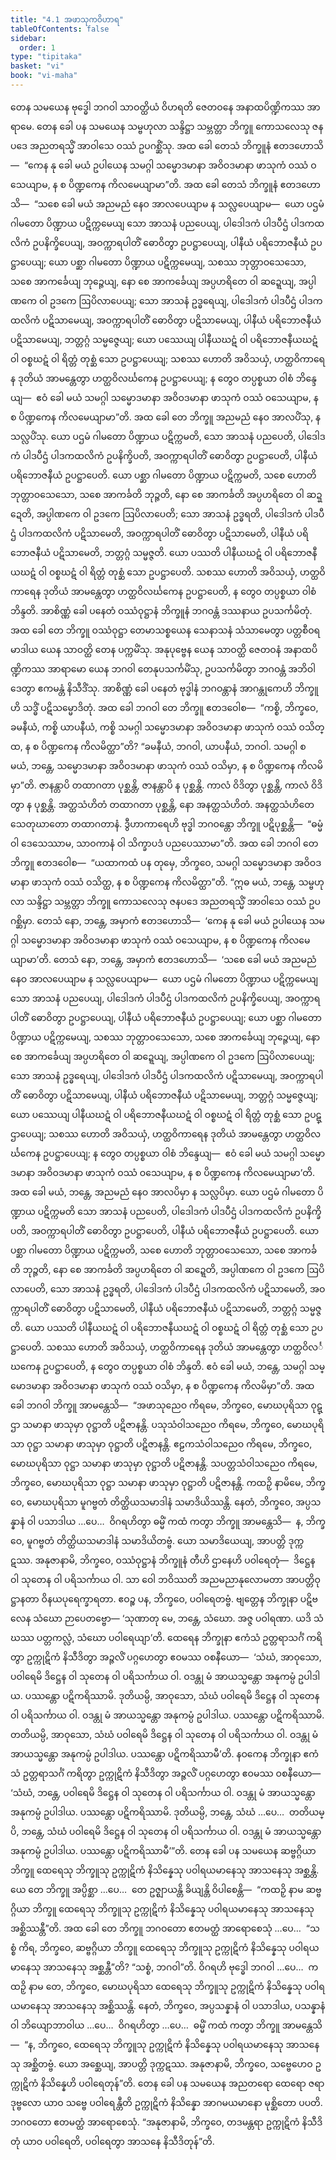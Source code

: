 ```yaml
---
title: "4.1 အဖာသုကဝိဟာရ"
tableOfContents: false
sidebar:
  order: 1
type: "tipitaka"
basket: "vi"
book: "vi-maha"
---
```



<DynamicBreadcrumb />

<Division number="209" book="vi-maha">

<Paragraph number="953" book="vi-maha">
တေန သမယေန ဗုဒ္ဓေါ ဘဂဝါ သာဝတ္ထိယံ ဝိဟရတိ ဇေတဝနေ အနာထပိဏ္ဍိကဿ အာရာမေ. တေန ခေါ ပန သမယေန သမ္ဗဟုလာ သန္ဒိဋ္ဌာ သမ္ဘတ္တာ ဘိက္ခူ ကောသလေသု ဇနပဒေ အညတရသ္မိံ အာဝါသေ ဝဿံ ဥပဂစ္ဆိံသု. အထ ခေါ တေသံ ဘိက္ခူနံ ဧတဒဟောသိ—  “ကေန နု ခေါ မယံ ဥပါယေန သမဂ္ဂါ သမ္မောဒမာနာ အဝိဝဒမာနာ ဖာသုကံ ဝဿံ ဝသေယျာမ, န စ ပိဏ္ဍကေန ကိလမေယျာမာ”တိ. အထ ခေါ တေသံ ဘိက္ခူနံ ဧတဒဟောသိ—  “သစေ ခေါ မယံ အညမညံ နေဝ အာလပေယျာမ န သလ္လပေယျာမ—  ယော ပဌမံ ဂါမတော ပိဏ္ဍာယ ပဋိက္ကမေယျ သော အာသနံ ပညပေယျ, ပါဒေါဒကံ ပါဒပီဌံ ပါဒကထလိကံ ဥပနိက္ခိပေယျ, အဝက္ကာရပါတိံ ဓောဝိတွာ ဥပဋ္ဌာပေယျ, ပါနီယံ ပရိဘောဇနီယံ ဥပဋ္ဌာပေယျ; ယော ပစ္ဆာ ဂါမတော ပိဏ္ဍာယ ပဋိက္ကမေယျ, သစဿ ဘုတ္တာဝသေသော, သစေ အာကင်္ခေယျ ဘုဉ္ဇေယျ, နော စေ အာကင်္ခေယျ အပ္ပဟရိတေ ဝါ ဆဍ္ဍေယျ, အပ္ပါဏကေ ဝါ ဥဒကေ ဩပိလာပေယျ; သော အာသနံ ဥဒ္ဓရေယျ, ပါဒေါဒကံ ပါဒပီဌံ ပါဒကထလိကံ ပဋိသာမေယျ, အဝက္ကာရပါတိံ ဓောဝိတွာ ပဋိသာမေယျ, ပါနီယံ ပရိဘောဇနီယံ ပဋိသာမေယျ, ဘတ္တဂ္ဂံ သမ္မဇ္ဇေယျ; ယော ပဿေယျ ပါနီယဃဋံ ဝါ ပရိဘောဇနီယဃဋံ ဝါ ဝစ္စဃဋံ ဝါ ရိတ္တံ တုစ္ဆံ သော ဥပဋ္ဌာပေယျ; သစဿ ဟောတိ အဝိသယှံ, ဟတ္ထဝိကာရေန ဒုတိယံ အာမန္တေတွာ ဟတ္ထဝိလင်္ဃကေန ဥပဋ္ဌာပေယျ; န တွေဝ တပ္ပစ္စယာ ဝါစံ ဘိန္ဒေယျ—  ဧဝံ ခေါ မယံ သမဂ္ဂါ သမ္မောဒမာနာ အဝိဝဒမာနာ ဖာသုကံ ဝဿံ ဝသေယျာမ, န စ ပိဏ္ဍကေန ကိလမေယျာမာ”တိ.
</Paragraph>

<Paragraph number="954" book="vi-maha">
အထ ခေါ တေ ဘိက္ခူ အညမညံ နေဝ အာလပိံသု, န သလ္လပိံသု. ယော ပဌမံ ဂါမတော ပိဏ္ဍာယ ပဋိက္ကမတိ, သော အာသနံ ပညပေတိ, ပါဒေါဒကံ ပါဒပီဌံ ပါဒကထလိကံ ဥပနိက္ခိပတိ, အဝက္ကာရပါတိံ ဓောဝိတွာ ဥပဋ္ဌာပေတိ, ပါနီယံ ပရိဘောဇနီယံ ဥပဋ္ဌာပေတိ. ယော ပစ္ဆာ ဂါမတော ပိဏ္ဍာယ ပဋိက္ကမတိ, သစေ ဟောတိ ဘုတ္တာဝသေသော, သစေ အာကင်္ခတိ ဘုဉ္ဇတိ, နော စေ အာကင်္ခတိ အပ္ပဟရိတေ ဝါ ဆဍ္ဍေတိ, အပ္ပါဏကေ ဝါ ဥဒကေ ဩပိလာပေတိ; သော အာသနံ ဥဒ္ဓရတိ, ပါဒေါဒကံ ပါဒပီဌံ ပါဒကထလိကံ ပဋိသာမေတိ, အဝက္ကာရပါတိံ ဓောဝိတွာ ပဋိသာမေတိ, ပါနီယံ ပရိဘောဇနီယံ ပဋိသာမေတိ, ဘတ္တဂ္ဂံ သမ္မဇ္ဇတိ. ယော ပဿတိ ပါနီယဃဋံ ဝါ ပရိဘောဇနီယဃဋံ ဝါ ဝစ္စဃဋံ ဝါ ရိတ္တံ တုစ္ဆံ သော ဥပဋ္ဌာပေတိ. သစဿ ဟောတိ အဝိသယှံ, ဟတ္ထဝိကာရေန ဒုတိယံ အာမန္တေတွာ ဟတ္ထဝိလင်္ဃကေန ဥပဋ္ဌာပေတိ, န တွေဝ တပ္ပစ္စယာ ဝါစံ ဘိန္ဒတိ.
</Paragraph>

<Paragraph number="955" book="vi-maha">
အာစိဏ္ဏံ ခေါ ပနေတံ ဝဿံဝုဋ္ဌာနံ ဘိက္ခူနံ ဘဂဝန္တံ ဒဿနာယ ဥပသင်္ကမိတုံ. အထ ခေါ တေ ဘိက္ခူ ဝဿံဝုဋ္ဌာ တေမာသစ္စယေန သေနာသနံ သံသာမေတွာ ပတ္တစီဝရမာဒါယ ယေန သာဝတ္ထိ တေန ပက္ကမိံသု. အနုပုဗ္ဗေန ယေန သာဝတ္ထိ ဇေတဝနံ အနာထပိဏ္ဍိကဿ အာရာမော ယေန ဘဂဝါ တေနုပသင်္ကမိံသု, ဥပသင်္ကမိတွာ ဘဂဝန္တံ အဘိဝါဒေတွာ ဧကမန္တံ နိသီဒိံသု. အာစိဏ္ဏံ ခေါ ပနေတံ ဗုဒ္ဓါနံ ဘဂဝန္တာနံ အာဂန္တုကေဟိ ဘိက္ခူဟိ သဒ္ဓိံ ပဋိသမ္မောဒိတုံ. အထ ခေါ ဘဂဝါ တေ ဘိက္ခူ ဧတဒဝေါစ—  “ကစ္စိ, ဘိက္ခဝေ, ခမနီယံ, ကစ္စိ ယာပနီယံ, ကစ္စိ သမဂ္ဂါ သမ္မောဒမာနာ အဝိဝဒမာနာ ဖာသုကံ ဝဿံ ဝသိတ္ထ, န စ ပိဏ္ဍကေန ကိလမိတ္ထာ”တိ? “ခမနီယံ, ဘဂဝါ, ယာပနီယံ, ဘဂဝါ. သမဂ္ဂါ စ မယံ, ဘန္တေ, သမ္မောဒမာနာ အဝိဝဒမာနာ ဖာသုကံ ဝဿံ ဝသိမှာ, န စ ပိဏ္ဍကေန ကိလမိမှာ”တိ. ဇာနန္တာပိ တထာဂတာ ပုစ္ဆန္တိ, ဇာနန္တာပိ န ပုစ္ဆန္တိ. ကာလံ ဝိဒိတွာ ပုစ္ဆန္တိ, ကာလံ ဝိဒိတွာ န ပုစ္ဆန္တိ. အတ္ထသံဟိတံ တထာဂတာ ပုစ္ဆန္တိ, နော အနတ္ထသံဟိတံ. အနတ္ထသံဟိတေ သေတုဃာတော တထာဂတာနံ. ဒွီဟာကာရေဟိ ဗုဒ္ဓါ ဘဂဝန္တော ဘိက္ခူ ပဋိပုစ္ဆန္တိ—  “ဓမ္မံ ဝါ ဒေသေဿာမ, သာဝကာနံ ဝါ သိက္ခာပဒံ ပညပေဿာမာ”တိ. အထ ခေါ ဘဂဝါ တေ ဘိက္ခူ ဧတဒဝေါစ—  “ယထာကထံ ပန တုမှေ, ဘိက္ခဝေ, သမဂ္ဂါ သမ္မောဒမာနာ အဝိဝဒမာနာ ဖာသုကံ ဝဿံ ဝသိတ္ထ, န စ ပိဏ္ဍကေန ကိလမိတ္ထာ”တိ.
</Paragraph>

<Paragraph number="956" book="vi-maha">
“ဣဓ မယံ, ဘန္တေ, သမ္ဗဟုလာ သန္ဒိဋ္ဌာ သမ္ဘတ္တာ ဘိက္ခူ ကောသလေသု ဇနပဒေ အညတရသ္မိံ အာဝါသေ ဝဿံ ဥပဂစ္ဆိမှာ. တေသံ နော, ဘန္တေ, အမှာကံ ဧတဒဟောသိ—  ‘ကေန နု ခေါ မယံ ဥပါယေန သမဂ္ဂါ သမ္မောဒမာနာ အဝိဝဒမာနာ ဖာသုကံ ဝဿံ ဝသေယျာမ, န စ ပိဏ္ဍကေန ကိလမေယျာမာ’တိ. တေသံ နော, ဘန္တေ, အမှာကံ ဧတဒဟောသိ—  ‘သစေ ခေါ မယံ အညမညံ နေဝ အာလပေယျာမ န သလ္လပေယျာမ—  ယော ပဌမံ ဂါမတော ပိဏ္ဍာယ ပဋိက္ကမေယျ သော အာသနံ ပညပေယျ, ပါဒေါဒကံ ပါဒပီဌံ ပါဒကထလိကံ ဥပနိက္ခိပေယျ, အဝက္ကာရပါတိံ ဓောဝိတွာ ဥပဋ္ဌာပေယျ, ပါနီယံ ပရိဘောဇနီယံ ဥပဋ္ဌာပေယျ; ယော ပစ္ဆာ ဂါမတော ပိဏ္ဍာယ ပဋိက္ကမေယျ, သစဿ ဘုတ္တာဝသေသော, သစေ အာကင်္ခေယျ ဘုဉ္ဇေယျ, နော စေ အာကင်္ခေယျ အပ္ပဟရိတေ ဝါ ဆဍ္ဍေယျ, အပ္ပါဏကေ ဝါ ဥဒကေ ဩပိလာပေယျ; သော အာသနံ ဥဒ္ဓရေယျ, ပါဒေါဒကံ ပါဒပီဌံ ပါဒကထလိကံ ပဋိသာမေယျ, အဝက္ကာရပါတိံ ဓောဝိတွာ ပဋိသာမေယျ, ပါနီယံ ပရိဘောဇနီယံ ပဋိသာမေယျ, ဘတ္တဂ္ဂံ သမ္မဇ္ဇေယျ; ယော ပဿေယျ ပါနီယဃဋံ ဝါ ပရိဘောဇနီယဃဋံ ဝါ ဝစ္စဃဋံ ဝါ ရိတ္တံ တုစ္ဆံ သော ဥပဋ္ဌာပေယျ; သစဿ ဟောတိ အဝိသယှံ, ဟတ္ထဝိကာရေန ဒုတိယံ အာမန္တေတွာ ဟတ္ထဝိလင်္ဃကေန ဥပဋ္ဌာပေယျ; န တွေဝ တပ္ပစ္စယာ ဝါစံ ဘိန္ဒေယျ—  ဧဝံ ခေါ မယံ သမဂ္ဂါ သမ္မောဒမာနာ အဝိဝဒမာနာ ဖာသုကံ ဝဿံ ဝသေယျာမ, န စ ပိဏ္ဍကေန ကိလမေယျာမာ’တိ. အထ ခေါ မယံ, ဘန္တေ, အညမညံ နေဝ အာလပိမှာ န သလ္လပိမှာ. ယော ပဌမံ ဂါမတော ပိဏ္ဍာယ ပဋိက္ကမတိ သော အာသနံ ပညပေတိ, ပါဒေါဒကံ ပါဒပီဌံ ပါဒကထလိကံ ဥပနိက္ခိပတိ, အဝက္ကာရပါတိံ ဓောဝိတွာ ဥပဋ္ဌာပေတိ, ပါနီယံ ပရိဘောဇနီယံ ဥပဋ္ဌာပေတိ. ယော ပစ္ဆာ ဂါမတော ပိဏ္ဍာယ ပဋိက္ကမတိ, သစေ ဟောတိ ဘုတ္တာဝသေသော, သစေ အာကင်္ခတိ ဘုဉ္ဇတိ, နော စေ အာကင်္ခတိ အပ္ပဟရိတေ ဝါ ဆဍ္ဍေတိ, အပ္ပါဏကေ ဝါ ဥဒကေ ဩပိလာပေတိ, သော အာသနံ ဥဒ္ဓရတိ, ပါဒေါဒကံ ပါဒပီဌံ ပါဒကထလိကံ ပဋိသာမေတိ, အဝက္ကာရပါတိံ ဓောဝိတွာ ပဋိသာမေတိ, ပါနီယံ ပရိဘောဇနီယံ ပဋိသာမေတိ, ဘတ္တဂ္ဂံ သမ္မဇ္ဇတိ. ယော ပဿတိ ပါနီယဃဋံ ဝါ ပရိဘောဇနီယဃဋံ ဝါ ဝစ္စဃဋံ ဝါ ရိတ္တံ တုစ္ဆံ သော ဥပဋ္ဌာပေတိ. သစဿ ဟောတိ အဝိသယှံ, ဟတ္ထဝိကာရေန ဒုတိယံ အာမန္တေတွာ ဟတ္ထဝိလင်္ဃကေန ဥပဋ္ဌာပေတိ, န တွေဝ တပ္ပစ္စယာ ဝါစံ ဘိန္ဒတိ. ဧဝံ ခေါ မယံ, ဘန္တေ, သမဂ္ဂါ သမ္မောဒမာနာ အဝိဝဒမာနာ ဖာသုကံ ဝဿံ ဝသိမှာ, န စ ပိဏ္ဍကေန ကိလမိမှာ”တိ.
</Paragraph>

<Paragraph number="957" book="vi-maha">
အထ ခေါ ဘဂဝါ ဘိက္ခူ အာမန္တေသိ—  “အဖာသုညေဝ ကိရမေ, ဘိက္ခဝေ, မောဃပုရိသာ ဝုဋ္ဌာ သမာနာ ဖာသုမှာ ဝုဋ္ဌာတိ ပဋိဇာနန္တိ. ပသုသံဝါသညေဝ ကိရမေ, ဘိက္ခဝေ, မောဃပုရိသာ ဝုဋ္ဌာ သမာနာ ဖာသုမှာ ဝုဋ္ဌာတိ ပဋိဇာနန္တိ. ဧဠကသံဝါသညေဝ ကိရမေ, ဘိက္ခဝေ, မောဃပုရိသာ ဝုဋ္ဌာ သမာနာ ဖာသုမှာ ဝုဋ္ဌာတိ ပဋိဇာနန္တိ. သပတ္တသံဝါသညေဝ ကိရမေ, ဘိက္ခဝေ, မောဃပုရိသာ ဝုဋ္ဌာ သမာနာ ဖာသုမှာ ဝုဋ္ဌာတိ ပဋိဇာနန္တိ. ကထဉှိ နာမိမေ, ဘိက္ခဝေ, မောဃပုရိသာ မူဂဗ္ဗတံ တိတ္ထိယသမာဒါနံ သမာဒိယိဿန္တိ. နေတံ, ဘိက္ခဝေ, အပ္ပသန္နာနံ ဝါ ပသာဒါယ …ပေ…  ဝိဂရဟိတွာ ဓမ္မိံ ကထံ ကတွာ ဘိက္ခူ အာမန္တေသိ—  န, ဘိက္ခဝေ, မူဂဗ္ဗတံ တိတ္ထိယသမာဒါနံ သမာဒိယိတဗ္ဗံ. ယော သမာဒိယေယျ, အာပတ္တိ ဒုက္ကဋဿ. အနုဇာနာမိ, ဘိက္ခဝေ, ဝဿံဝုဋ္ဌာနံ ဘိက္ခူနံ တီဟိ ဌာနေဟိ ပဝါရေတုံ—  ဒိဋ္ဌေန ဝါ သုတေန ဝါ ပရိသင်္ကာယ ဝါ. သာ ဝေါ ဘဝိဿတိ အညမညာနုလောမတာ အာပတ္တိဝုဋ္ဌာနတာ ဝိနယပုရေက္ခာရတာ. ဧဝဉ္စ ပန, ဘိက္ခဝေ, ပဝါရေတဗ္ဗံ. ဗျတ္တေန ဘိက္ခုနာ ပဋိဗလေန သံဃော ဉာပေတဗ္ဗော—
</Paragraph>

</Division>
<Division number="210" book="vi-maha">

<Paragraph number="958" book="vi-maha">
‘သုဏာတု မေ, ဘန္တေ, သံဃော. အဇ္ဇ ပဝါရဏာ. ယဒိ သံဃဿ ပတ္တကလ္လံ, သံဃော ပဝါရေယျာ’တိ.
</Paragraph>

<Paragraph number="959" book="vi-maha">
ထေရေန ဘိက္ခုနာ ဧကံသံ ဥတ္တရာသင်္ဂံ ကရိတွာ ဥက္ကုဋိကံ နိသီဒိတွာ အဉ္ဇလိံ ပဂ္ဂဟေတွာ ဧဝမဿ ဝစနီယော—  ‘သံဃံ, အာဝုသော, ပဝါရေမိ ဒိဋ္ဌေန ဝါ သုတေန ဝါ ပရိသင်္ကာယ ဝါ. ဝဒန္တု မံ အာယသ္မန္တော အနုကမ္ပံ ဥပါဒါယ. ပဿန္တော ပဋိကရိဿာမိ. ဒုတိယမ္ပိ, အာဝုသော, သံဃံ ပဝါရေမိ ဒိဋ္ဌေန ဝါ သုတေန ဝါ ပရိသင်္ကာယ ဝါ. ဝဒန္တု မံ အာယသ္မန္တော အနုကမ္ပံ ဥပါဒါယ. ပဿန္တော ပဋိကရိဿာမိ. တတိယမ္ပိ, အာဝုသော, သံဃံ ပဝါရေမိ ဒိဋ္ဌေန ဝါ သုတေန ဝါ ပရိသင်္ကာယ ဝါ. ဝဒန္တု မံ အာယသ္မန္တော အနုကမ္ပံ ဥပါဒါယ. ပဿန္တော ပဋိကရိဿာမီ’တိ.
</Paragraph>

<Paragraph number="960" book="vi-maha">
နဝကေန ဘိက္ခုနာ ဧကံသံ ဥတ္တရာသင်္ဂံ ကရိတွာ ဥက္ကုဋိကံ နိသီဒိတွာ အဉ္ဇလိံ ပဂ္ဂဟေတွာ ဧဝမဿ ဝစနီယော—  ‘သံဃံ, ဘန္တေ, ပဝါရေမိ ဒိဋ္ဌေန ဝါ သုတေန ဝါ ပရိသင်္ကာယ ဝါ. ဝဒန္တု မံ အာယသ္မန္တော အနုကမ္ပံ ဥပါဒါယ. ပဿန္တော ပဋိကရိဿာမိ. ဒုတိယမ္ပိ, ဘန္တေ, သံဃံ …ပေ…  တတိယမ္ပိ, ဘန္တေ, သံဃံ ပဝါရေမိ ဒိဋ္ဌေန ဝါ သုတေန ဝါ ပရိသင်္ကာယ ဝါ. ဝဒန္တု မံ အာယသ္မန္တော အနုကမ္ပံ ဥပါဒါယ. ပဿန္တော ပဋိကရိဿာမီ’”တိ.
</Paragraph>

</Division>
<Division number="211" book="vi-maha">

<Paragraph number="961" book="vi-maha">
တေန ခေါ ပန သမယေန ဆဗ္ဗဂ္ဂိယာ ဘိက္ခူ ထေရေသု ဘိက္ခူသု ဥက္ကုဋိကံ နိသိန္နေသု ပဝါရယမာနေသု အာသနေသု အစ္ဆန္တိ. ယေ တေ ဘိက္ခူ အပ္ပိစ္ဆာ …ပေ…  တေ ဥဇ္ဈာယန္တိ ခိယျန္တိ ဝိပါစေန္တိ—  “ကထဉှိ နာမ ဆဗ္ဗဂ္ဂိယာ ဘိက္ခူ ထေရေသု ဘိက္ခူသု ဥက္ကုဋိကံ နိသိန္နေသု ပဝါရယမာနေသု အာသနေသု အစ္ဆိဿန္တီ”တိ. အထ ခေါ တေ ဘိက္ခူ ဘဂဝတော ဧတမတ္ထံ အာရောစေသုံ …ပေ…  “သစ္စံ ကိရ, ဘိက္ခဝေ, ဆဗ္ဗဂ္ဂိယာ ဘိက္ခူ ထေရေသု ဘိက္ခူသု ဥက္ကုဋိကံ နိသိန္နေသု ပဝါရယမာနေသု အာသနေသု အစ္ဆန္တီ”တိ? “သစ္စံ, ဘဂဝါ”တိ. ဝိဂရဟိ ဗုဒ္ဓေါ ဘဂဝါ …ပေ…  ကထဉှိ နာမ တေ, ဘိက္ခဝေ, မောဃပုရိသာ ထေရေသု ဘိက္ခူသု ဥက္ကုဋိကံ နိသိန္နေသု ပဝါရယမာနေသု အာသနေသု အစ္ဆိဿန္တိ. နေတံ, ဘိက္ခဝေ, အပ္ပသန္နာနံ ဝါ ပသာဒါယ, ပသန္နာနံ ဝါ ဘိယျောဘာဝါယ …ပေ…  ဝိဂရဟိတွာ …ပေ…  ဓမ္မိံ ကထံ ကတွာ ဘိက္ခူ အာမန္တေသိ—  “န, ဘိက္ခဝေ, ထေရေသု ဘိက္ခူသု ဥက္ကုဋိကံ နိသိန္နေသု ပဝါရယမာနေသု အာသနေသု အစ္ဆိတဗ္ဗံ. ယော အစ္ဆေယျ, အာပတ္တိ ဒုက္ကဋဿ. အနုဇာနာမိ, ဘိက္ခဝေ, သဗ္ဗေဟေဝ ဥက္ကုဋိကံ နိသိန္နေဟိ ပဝါရေတုန်”တိ.
</Paragraph>

<Paragraph number="962" book="vi-maha">
တေန ခေါ ပန သမယေန အညတရော ထေရော ဇရာဒုဗ္ဗလော ယာဝ သဗ္ဗေ ပဝါရေန္တီတိ ဥက္ကုဋိကံ နိသိန္နော အာဂမယမာနော မုစ္ဆိတော ပပတိ. ဘဂဝတော ဧတမတ္ထံ အာရောစေသုံ. “အနုဇာနာမိ, ဘိက္ခဝေ, တဒမန္တရာ ဥက္ကုဋိကံ နိသီဒိတုံ ယာဝ ပဝါရေတိ, ပဝါရေတွာ အာသနေ နိသီဒိတုန်”တိ.
</Paragraph>
</Division>